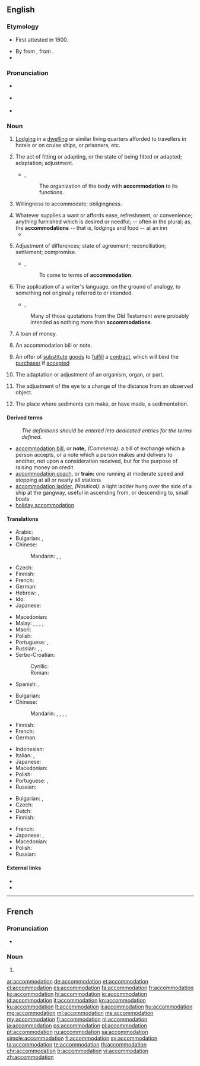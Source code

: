==English==
{{wikipedia|dab=accommodation}}
{{Webster 1913}}

===Etymology===
* {{sense|lodging}} First attested in 1600.
* By {{etyl|fr|en}} {{term|accommodation|lang=fr}} from {{etyl|la|en}} {{term/t|la|accommodātiō||adjustment, accommodation, compliance}}, from {{term/t|la|accommodō||adapt, put in order}}.
* {{suffix|accommodate|tion}}

===Pronunciation===
* {{a|UK}} {{IPA|/ə.ˌkɒm.ə.ˈdeɪ.ʃən/}}
* {{a|US}} {{IPA|/ə.ˌkɑm.ə.ˈdeɪ.ʃən/}}
* {{rhymes|eɪʃən}}

===Noun===
{{en-noun|~}}

# {{senseid|en|lodging}}{{context|chiefly|British|usually|a mass noun|lang=en}} [[lodging|Lodging]] in a [[dwelling]] or similar living quarters afforded to travellers in hotels or on cruise ships, or prisoners, etc.
# {{context|countable|uncountable|followed by ''to''|lang=en}} The act of fitting or adapting, or the state of being fitted or adapted; adaptation; adjustment.
#* {{rfdate}}, {{w|Sir Matthew Hale}}
#*: The organization of the body with '''accommodation''' to its functions.
# {{context|countable|uncountable|lang=en}} Willingness to accommodate; obligingness.
# Whatever supplies a want or affords ease, refreshment, or convenience; anything furnished which is desired or needful; -- often in the plural; as, the '''accommodations''' -- that is, lodgings and food -- at an inn
#* {{rfquotek|Sir W. Scott}}
# {{context|countable|uncountable|lang=en}} Adjustment of differences; state of agreement; reconciliation; settlement; compromise.
#* {{rfdate}}, {{w|Thomas Babington Macaulay}}
#*: To come to terms of '''accommodation'''.
# {{context|countable|lang=en}} The application of a writer's language, on the ground of analogy, to something not originally referred to or intended.
#* {{rfdate}}, {{w|William Paley}}
#: Many of those quotations from the Old Testament were probably intended as nothing more than '''accommodations'''.
# {{context|countable|commerce|lang=en}} A loan of money.
# {{context|countable|commerce|lang=en}} An accommodation bill or note.
# {{context|countable|legal|lang=en}} An offer of [[substitute]] [[goods]] to [[fulfill]] a [[contract]], which will bind the [[purchaser]] if [[accepted]]
# {{context|countable|physiology|biology|lang=en}} The adaptation or adjustment of an organism, organ, or part.
# {{context|countable|medical|lang=en}} The adjustment of the eye to a change of the distance from an observed object.
# {{context|countable|geology|lang=en}} The place where sediments can make, or have made, a sedimentation.

====Derived terms====
: ''The definitions should be entered into dedicated entries for the terms defined.''
* [[accommodation bill]], or '''note,''' ''(Commerce):'' a bill of exchange which a person accepts, or a note which a person makes and delivers to another, not upon a consideration received, but for the purpose of raising money on credit
* [[accommodation coach]], or '''train:''' one running at moderate speed and stopping at all or nearly all stations
* [[accommodation ladder]], ''(Nautical):'' a light ladder hung over the side of a ship at the gangway, useful in ascending from, or descending to, small boats
* [[holiday accommodation]]

====Translations====
{{trans-top|lodging}}
* Arabic: {{t|ar|الإقامة|tr=al-eekama|sc=Arab}}
* Bulgarian: {{t+|bg|квартира}}, {{t+|bg|жилище}}
* Chinese:
*: Mandarin: {{t|cmn|住處|sc=Hani}}, {{t+|cmn|住处|tr=zhùchù|sc=Hani}}, {{t+|cmn|膳宿|tr=shànsù|sc=Hani}}
* Czech: {{t|cs|ubytování|n}}
* Finnish: {{t|fi|majoitus}}
* French: {{t+|fr|hébergement}}
* German: {{t+|de|Unterkunft|f}}
* Hebrew: {{t|he|לִינָה|f|tr=liná|sc=Hebr}}, {{t|he|מְגוּרִים|m-p|tr=megurím}}
* Ido: {{t+|io|lojeyo}}
* Japanese: {{t+|ja|宿泊|tr=しゅくはく, shukuhaku}}
{{trans-mid}}
* Macedonian: {{t|mk|сместување|n|tr=smestúvanje}}
* Malay: {{t|ms|penginapan}}, {{t|ms|pemalaman}}, {{t|ms|permalaman}}, {{t|ms|lojing}}, {{t|ms|akomodasi}}
* Maori: {{t|mi|wharenoho}}
* Polish: {{t|pl|zakwaterowanie|n}}
* Portuguese: {{t+|pt|alojamento|m}}, {{t+|pt|hospedagem|f}}
* Russian: {{t+|ru|жильё|n|tr=žil'jó}}, {{qualifier|military}} {{t+|ru|расквартирование|n|tr=raskvartirovánije}}, {{t+|ru|жилище|n|tr=žilíšče}}
* Serbo-Croatian:
*: Cyrillic: {{t|sh|смјештај|m}}
*: Roman: {{t|sh|smještaj|m}}
* Spanish: {{t+|es|alojamiento|m}}, {{t+|es|hospedaje|m}}
{{trans-bottom}}

{{trans-top|state of being fitted and adapted}}
* Bulgarian: {{t+|bg|приспособяване}}
* Chinese:
*: Mandarin: {{t|cmn|適應|sc=Hani}}, {{t+|cmn|适应|tr=shìyìng|sc=Hani}}, {{t+|cmn|調節|sc=Hani}}, {{t+|cmn|调节|tr=tiáojié|sc=Hani}}, {{t+|cmn|和解|tr=héjiě|sc=Hani}}
* Finnish: {{t|fi|soveltuminen}}
* French: {{t+|fr|accommodation}}
* German: {{t+|de|Anpassung}}
{{trans-mid}}
* Indonesian: {{t+|id|akomodasi}}
* Italian: {{t|it|sistemazione}}, {{t+|it|alloggio}}
* Japanese: {{t+|ja|設備|tr=setsubi}}
* Macedonian: {{t|mk|прилагодување|n|tr=prilagodúvanje}}
* Polish: {{t|pl|przystosowanie|n}}
* Portuguese: {{t|pt|acomodamento|m}}, {{t+|pt|acomodação|f}}
* Russian: {{t+|ru|согласование|n|tr=soglasovánije}}
{{trans-bottom}}

{{trans-top|adjustment of the eye}}
* Bulgarian: {{t+|bg|приспособяване}}, {{t+|bg|привикване}}
* Czech: {{t+|cs|akomodace|f}}
* Dutch: {{t+|nl|accommodatie|f}}
* Finnish: {{t|fi|sopeutuminen}}
{{trans-mid}}
* French: {{t+|fr|accommodation}}
* Japanese: {{t+|ja|調節|tr=chōsetsu}}, {{t+|ja|調整|tr=chōsei}}
* Macedonian: {{t|mk|привикнување|n|tr=priviknúvanje}}
* Polish: {{t+|pl|akomodacja|f}}
* Russian: {{t+|ru|аккомодация|f|tr=akkomodácija}}
{{trans-bottom}}

====External links====
* {{R:Webster 1913}}
* {{R:OneLook}}

----

==French==

===Pronunciation===
* {{audio|Fr-accommodation.ogg|audio}}

===Noun===
{{fr-noun|f}}

# {{l/en|accommodation}}

[[ar:accommodation]]
[[de:accommodation]]
[[et:accommodation]]
[[el:accommodation]]
[[es:accommodation]]
[[fa:accommodation]]
[[fr:accommodation]]
[[ko:accommodation]]
[[hi:accommodation]]
[[io:accommodation]]
[[id:accommodation]]
[[it:accommodation]]
[[kn:accommodation]]
[[ku:accommodation]]
[[lt:accommodation]]
[[li:accommodation]]
[[hu:accommodation]]
[[mg:accommodation]]
[[ml:accommodation]]
[[ms:accommodation]]
[[my:accommodation]]
[[fj:accommodation]]
[[nl:accommodation]]
[[ja:accommodation]]
[[ps:accommodation]]
[[pl:accommodation]]
[[pt:accommodation]]
[[ru:accommodation]]
[[sa:accommodation]]
[[simple:accommodation]]
[[fi:accommodation]]
[[sv:accommodation]]
[[ta:accommodation]]
[[te:accommodation]]
[[th:accommodation]]
[[chr:accommodation]]
[[tr:accommodation]]
[[vi:accommodation]]
[[zh:accommodation]]
